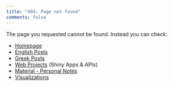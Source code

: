 ```yaml
---
title: "404: Page not found"
comments: false
---
```


The page you requested cannot be found. Instead you can check:

-   [Homepage](index.qmd)
-   [English Posts](english-posts/index.qmd)
-   [Greek Posts](greek-posts/index.qmd)
-   [Web Projects](web-apps/index.qmd) (Shiny Apps & APIs)
-   [Material - Personal Notes](material/index.qmd)
-   [Visualizations](gallery/index.qmd)
